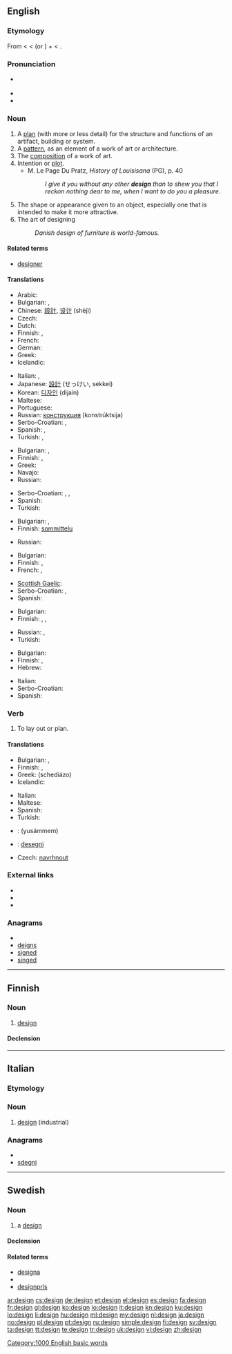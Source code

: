 {{wikipedia|Design}}
{{also|Design}}
==English==

===Etymology===
From {{etyl|fro}} {{term|lang=fro|designer}} < {{etyl|la}} {{term|lang=la|designare||to mark out, point out, describe, design, contrive}} < {{term|de-}} (or {{term|dis-}}) + {{term|lang=la|signare||to mark}} < {{term|lang=la|signum||mark}}.

===Pronunciation===
* {{a|US}} {{SAMPA|/di.zaIn/}}
* {{audio|en-us-design.ogg|Audio (US)}}
* {{rhymes|aɪn}}

===Noun===
{{en-noun}}

# A [[plan]] (with more or less detail) for the structure and functions of an artifact, building or system.
# A [[pattern]], as an element of a work of art or architecture.
# The [[composition]] of a work of art.
# Intention or [[plot]].
#* M. Le Page Du Pratz, ''History of Louisisana'' (PG), p. 40
#*: ''I give it you without any other '''design''' than to shew you that I reckon nothing dear to me, when I want to do you a pleasure.''
# The shape or appearance given to an object, especially one that is intended to make it more attractive.
# The art of designing
#: ''Danish design of furniture is world-famous.''

====Related terms====
* [[designer]]

====Translations====
{{trans-top|plan}}
* Arabic: {{t|ar|تخطيط}}
* Bulgarian: {{t+|bg|план|m}},  {{t|bg|конструкция|f}}
* Chinese: [[設計]], [[设计]] (shèjì)
* Czech: {{t+|cs|návrh|m}}
* Dutch: {{t-|nl|ontwerp|n}}
* Finnish: {{t+|fi|suunnitelma}}, {{t+|fi|malli}}
* French: {{t+|fr|conception|f}}
* German: {{t+|de|Design|n}}
* Greek: {{t+|el|σχέδιο|n|tr=schédio}}
* Icelandic: {{t|is|hönnun|f}}
{{trans-mid}}
* Italian: {{t+|it|disegno|m}}, {{t+|it|design|m}}
* Japanese: [[設計]] (せっけい, sekkei)
* Korean: [[디자인]] (dijain)
* Maltese: {{t-|mt|disinn|xs=Maltese}}
* Portuguese: {{t+|pt|projeto|m}}
* Russian: [[конструкция]] (konstrúktsija) {{f}}
* Serbo-Croatian: {{t|sh|nacrt|xs=Serbo-Croatian}},  {{t|sh|plan|xs=Serbo-Croatian}}
* Spanish: {{t+|es|diseño|m}}, {{t+|es|modelo|m}}
* Turkish: {{t+|tr|tasarım}},  {{t|tr|dizayn}}
{{trans-bottom}}

{{trans-top|pattern}}
* Bulgarian: {{t|bg|шарка|f}},  {{t+|bg|десен|m}}
* Finnish: {{t+|fi|kuvio}}, {{t+|fi|design}}
* Greek: {{t+|el|σχέδιο|n|tr=schédio}}
* Navajo: {{tø|nv|naashchʼąąʼ}}
* Russian: {{t|ru|узор|m|tr=uzor|sc=Cyrl}}
{{trans-mid}}
* Serbo-Croatian: {{t|sh|uzorak|xs=Serbo-Croatian}},  {{t|sh|dizajn|xs=Serbo-Croatian}},  {{t|sh|mustra|xs=Serbo-Croatian}}
* Spanish: {{t+|es|modelo|m}}
* Turkish: {{t+|tr|desen}}
{{trans-bottom}}

{{trans-top|composition}}
* Bulgarian: {{t|bg|композиция|f}},  {{t|bg|конструкция|f}}
* Finnish: [[sommittelu]]
{{trans-mid}}
* Russian: {{t|ru|композиция|sc=Cyrl}}
{{trans-bottom}}

{{trans-top|intention}}
* Bulgarian: {{t+|bg|намерение|n}}
* Finnish: {{t+|fi|suunnitelma}}, {{t+|fi|juoni}}
* French: {{t+|fr|dessein|m}}, {{t+|fr|intention|f}}
{{trans-mid}}
* [[Scottish Gaelic]]: {{t-|gd|rùn|m|xs=Scottish Gaelic}}
* Serbo-Croatian: {{t|sh|intencija|xs=Serbo-Croatian}},  {{t|sh|nakana|xs=Serbo-Croatian}}
* Spanish: {{t-|es|intención|f}}
{{trans-bottom}}

{{trans-top|appearance}}
* Bulgarian: {{t+|bg|дизайн|m}}
* Finnish: {{t-|fi|muotoilu}}, {{t+|fi|design}}, {{t|fi|kuosi}}
{{trans-mid}}
* Russian: {{t|ru|внешний вид|m|tr=vneshniy vid|sc=Cyrl}}, {{t|ru|экстерьер|m|tr=eksterier|sc=Cyrl}}
* Turkish: {{t+|tr|tasarım}}
{{trans-bottom}}

{{trans-top|art of designing}}
* Bulgarian: {{t+|bg|дизайн|m}}
* Finnish: {{t-|fi|muotoilu}}, {{t+|fi|design}}
* Hebrew: {{t-|he|עיצוב|m|tr='ytzuv}}
{{trans-mid}}
* Italian: {{t+|it|design|m}}
* Serbo-Croatian: {{t|sh|dizajn|xs=Serbo-Croatian}}
* Spanish: {{t+|es|diseño|m}}
{{trans-bottom}}

===Verb===
{{en-verb}}

# To lay out or plan.

====Translations====
{{trans-top|intention}}
* Bulgarian: {{t|bg|замислям}},  {{t|bg|проектирам}}
* Finnish: {{t+|fi|suunnitella}}, {{t+|fi|muotoilla}}
* Greek: {{t+|el|σχεδιάζω}} (schediázo)
* Icelandic: {{t|is|hanna}}
{{trans-mid}}
* Italian: {{t+|it|progettare}}
* Maltese: {{t-|mt|iddisinnja|xs=Maltese}}
* Spanish: {{t+|es|diseñar}}
* Turkish: {{t|tr|tasarlamak}}
{{trans-bottom}}

{{checktrans-top}}
* {{ttbc|ar}}: {{Arab|[[صمم|يصمم]]}} (yusámmem)
* {{ttbc|eo}}: [[desegni]]
* Czech: [[navrhnout]] <!-- dubious header "intention" -->
{{trans-bottom}}

===External links===
* {{R:Webster 1913}}
* {{R:Century 1911}}
* {{R:OneLook}}

===Anagrams===
* {{alphagram|degins}}
* [[deigns#English|deigns]]
* [[signed#English|signed]]
* [[singed#English|singed]]

[[Category:1000 English basic words]]

----

==Finnish==

===Noun===
{{infl|fi|noun}}

# [[#English|design]]

====Declension====
{{fi-decl-risti|design}}

----

==Italian==

===Etymology===
{{etyl|en|it}}

===Noun===
{{infl|it|noun}} {{m|inv}}

# [[#English|design]] (industrial)

===Anagrams===
* {{alphagram|degins}}
* [[sdegni#Italian|sdegni]]

----

==Swedish==

===Noun===
{{sv-noun|g=c}}

# a [[#English|design]]

====Declension====
{{sv-noun-reg-er}}

====Related terms====
* [[designa]]
* {{l|sv|designer}}
* [[designpris]]

[[ar:design]]
[[cs:design]]
[[de:design]]
[[et:design]]
[[el:design]]
[[es:design]]
[[fa:design]]
[[fr:design]]
[[gl:design]]
[[ko:design]]
[[io:design]]
[[it:design]]
[[kn:design]]
[[ku:design]]
[[lo:design]]
[[li:design]]
[[hu:design]]
[[ml:design]]
[[my:design]]
[[nl:design]]
[[ja:design]]
[[no:design]]
[[pl:design]]
[[pt:design]]
[[ru:design]]
[[simple:design]]
[[fi:design]]
[[sv:design]]
[[ta:design]]
[[tt:design]]
[[te:design]]
[[tr:design]]
[[uk:design]]
[[vi:design]]
[[zh:design]]